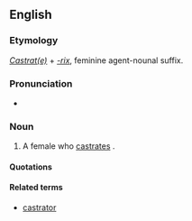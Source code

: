 ==English==

===Etymology===
''[[castrate|Castrat(e)]]'' + ''[[-rix]]'', feminine agent-nounal suffix.

===Pronunciation===
* {{a|UK}} {{IPA|/kæsˈtɹeɪtɹɪks/}}

===Noun===
{{en-noun|castratrices}}

# {{chiefly|philosophy|or|psychoanalysis}} A female who [[castrate]]s {{italbrac|either literally or metaphorically}}.

====Quotations====
{{seeCites}}

====Related terms====
* [[castrator]]